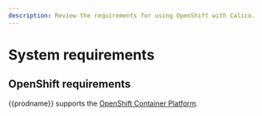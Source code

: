 ```yaml
---
description: Review the requirements for using OpenShift with Calico.
---
```




# System requirements

<ReqsSys orch='OpenShift' />

## OpenShift requirements

{{prodname}} supports the [OpenShift Container Platform](https://docs.openshift.com/).

<ReqsKernel />
